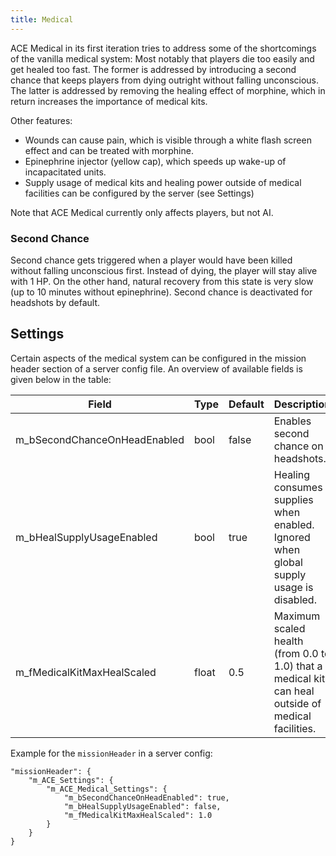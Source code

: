 ```yaml
---
title: Medical
---
```


ACE Medical in its first iteration tries to address some of the shortcomings of the vanilla medical system: Most notably that players die too easily and get healed too fast. The former is addressed by introducing a second chance that keeps players from dying outright without falling unconscious. The latter is addressed by removing the healing effect of morphine, which in return increases the importance of medical kits.

Other features:
- Wounds can cause pain, which is visible through a white flash screen effect and can be treated with morphine.
- Epinephrine injector (yellow cap), which speeds up wake-up of incapacitated units.
- Supply usage of medical kits and healing power outside of medical facilities can be configured by the server (see Settings)

Note that ACE Medical currently only affects players, but not AI.

### Second Chance

Second chance gets triggered when a player would have been killed without falling unconscious first. Instead of dying, the player will stay alive with 1 HP. On the other hand, natural recovery from this state is very slow (up to 10 minutes without epinephrine). Second chance is deactivated for headshots by default.

## Settings

Certain aspects of the medical system can be configured in the mission header section of a server config file. An overview of available fields is given below in the table:

| Field                        | Type  | Default | Description                                                                                          |
| ---------------------------- | ----- | ------- | ---------------------------------------------------------------------------------------------------- |
| m_bSecondChanceOnHeadEnabled | bool  | false   | Enables second chance on headshots.                                                                  |
| m_bHealSupplyUsageEnabled    | bool  | true    | Healing consumes supplies when enabled. Ignored when global supply usage is disabled.                |
| m_fMedicalKitMaxHealScaled   | float | 0.5     | Maximum scaled health (from 0.0 to 1.0) that a medical kit can heal outside of medical facilities.   |

Example for the `missionHeader` in a server config:
```
"missionHeader": {
    "m_ACE_Settings": {
        "m_ACE_Medical_Settings": {
            "m_bSecondChanceOnHeadEnabled": true,
            "m_bHealSupplyUsageEnabled": false,
            "m_fMedicalKitMaxHealScaled": 1.0
        }
    }
}
```
